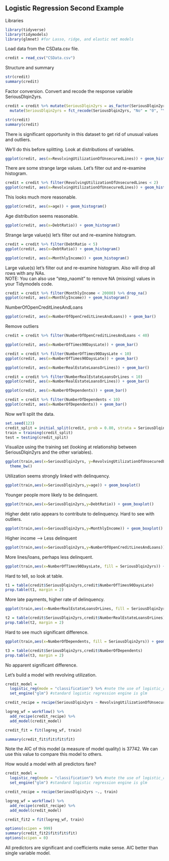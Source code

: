 ## Logistic Regression Second Example

Libraries  
```r
library(tidyverse)
library(tidymodels)
library(glmnet) #for Lasso, ridge, and elastic net models 
```

Load data from the CSData.csv file.  
```r
credit = read_csv("CSData.csv")
```

Structure and summary
```r
str(credit)
summary(credit)
```

Factor conversion. Convert and recode the response variable SeriousDlqin2yrs.
```r
credit = credit %>% mutate(SeriousDlqin2yrs = as_factor(SeriousDlqin2yrs)) %>% 
  mutate(SeriousDlqin2yrs = fct_recode(SeriousDlqin2yrs, "No" = "0", "Yes" = "1" )) 

str(credit)
summary(credit)
```

There is significant opportunity in this dataset to get rid of unusual values and outliers.

We'll do this before splitting. Look at distributions of variables.  
```r
ggplot(credit, aes(x=RevolvingUtilizationOfUnsecuredLines)) + geom_histogram()
```

There are some strange large values. Let's filter out and re-examine histogram.   
```r
credit = credit %>% filter(RevolvingUtilizationOfUnsecuredLines < 2)
ggplot(credit, aes(x=RevolvingUtilizationOfUnsecuredLines)) + geom_histogram()
```
This looks much more reasonable.  

```r
ggplot(credit, aes(x=age)) + geom_histogram()
```
Age distribution seems reasonable. 

```r
ggplot(credit, aes(x=DebtRatio)) + geom_histogram()
```

Strange large value(s) let's filter out and re-examine histogram.   
```r
credit = credit %>% filter(DebtRatio < 5)
ggplot(credit, aes(x=DebtRatio)) + geom_histogram()
```

```r
ggplot(credit, aes(x=MonthlyIncome)) + geom_histogram()
```
Large value(s) let's filter out and re-examine histogram. Also will drop all rows with any NAs.  
NOTE: You can also use "step_naomit" to remove NA (missing) values in your Tidymodels code.  
```r
credit = credit %>% filter(MonthlyIncome < 20000) %>% drop_na() 
ggplot(credit, aes(x=MonthlyIncome)) + geom_histogram()
```

NumberOfOpenCreditLinesAndLoans
```r
ggplot(credit, aes(x=NumberOfOpenCreditLinesAndLoans)) + geom_bar()
```

Remove outliers
```r
credit = credit %>% filter(NumberOfOpenCreditLinesAndLoans < 40)
```

```r
ggplot(credit, aes(x=NumberOfTimes90DaysLate)) + geom_bar()
```

```r
credit = credit %>% filter(NumberOfTimes90DaysLate < 10)
ggplot(credit, aes(x=NumberOfTimes90DaysLate)) + geom_bar()
```

```r
ggplot(credit, aes(x=NumberRealEstateLoansOrLines)) + geom_bar()
```

```r
credit = credit %>% filter(NumberRealEstateLoansOrLines < 10)
ggplot(credit, aes(x=NumberRealEstateLoansOrLines)) + geom_bar()
```

```r
ggplot(credit, aes(x=NumberOfDependents)) + geom_bar()
```

```r
credit = credit %>% filter(NumberOfDependents < 10)
ggplot(credit, aes(x=NumberOfDependents)) + geom_bar()
```
Now we'll split the data.  
```r
set.seed(123) 
credit_split = initial_split(credit, prob = 0.80, strata = SeriousDlqin2yrs)
train = training(credit_split)
test = testing(credit_split)
```

Visualize using the training set (looking at relationship between SeriousDlqin2yrs and the other variables).  
```r
ggplot(train,aes(x=SeriousDlqin2yrs, y=RevolvingUtilizationOfUnsecuredLines)) + geom_boxplot() + 
  theme_bw()
```
Utilization seems strongly linked with delinquency.  

```r
ggplot(train,aes(x=SeriousDlqin2yrs,y=age)) + geom_boxplot()
```
Younger people more likely to be delinquent.  

```r
ggplot(train,aes(x=SeriousDlqin2yrs,y=DebtRatio)) + geom_boxplot()
```
Higher debt ratio appears to contribute to delinquency. Hard to see with outliers.  

```r
ggplot(train,aes(x=SeriousDlqin2yrs,y=MonthlyIncome)) + geom_boxplot()
```
Higher income --> Less delinquent

```r
ggplot(train,aes(x=SeriousDlqin2yrs,y=NumberOfOpenCreditLinesAndLoans)) + geom_boxplot()
```
More lines/loans, perhaps less delinquent.

```r
ggplot(train,aes(x=NumberOfTimes90DaysLate, fill = SeriousDlqin2yrs)) + geom_bar()
```
Hard to tell, so look at table.  
```r
t1 = table(credit$SeriousDlqin2yrs,credit$NumberOfTimes90DaysLate)
prop.table(t1, margin = 2)
```
More late payments, higher rate of delinquency.

```r
ggplot(train,aes(x=NumberRealEstateLoansOrLines, fill = SeriousDlqin2yrs)) + geom_bar()
```

```r
t2 = table(credit$SeriousDlqin2yrs,credit$NumberRealEstateLoansOrLines)
prop.table(t2, margin = 2)
```
Hard to see much significant difference.

```r
ggplot(train,aes(x=NumberOfDependents, fill = SeriousDlqin2yrs)) + geom_bar()
```
```r
t3 = table(credit$SeriousDlqin2yrs,credit$NumberOfDependents)
prop.table(t3, margin = 2)
```
No apparent significant difference.

Let's build a model with revolving utilization.    
```r
credit_model = 
  logistic_reg(mode = "classification") %>% #note the use of logistic_reg and mode = "classification"
  set_engine("glm") #standard logistic regression engine is glm

credit_recipe = recipe(SeriousDlqin2yrs ~ RevolvingUtilizationOfUnsecuredLines, train)

logreg_wf = workflow() %>%
  add_recipe(credit_recipe) %>% 
  add_model(credit_model)

credit_fit = fit(logreg_wf, train)
```

```r
summary(credit_fit$fit$fit$fit)
```
Note the AIC of this model (a measure of model quality) is 37742. We can use this value to compare this model to others.

How would a model with all predictors fare?  
```r
credit_model = 
  logistic_reg(mode = "classification") %>% #note the use of logistic_reg and mode = "classification"
  set_engine("glm") #standard logistic regression engine is glm

credit_recipe = recipe(SeriousDlqin2yrs ~., train)

logreg_wf = workflow() %>%
  add_recipe(credit_recipe) %>% 
  add_model(credit_model)

credit_fit2 = fit(logreg_wf, train)
```

```r
options(scipen = 999)
summary(credit_fit2$fit$fit$fit)
options(scipen = 0)
```
All predictors are significant and coefficients make sense. AIC better than single variable model.  
